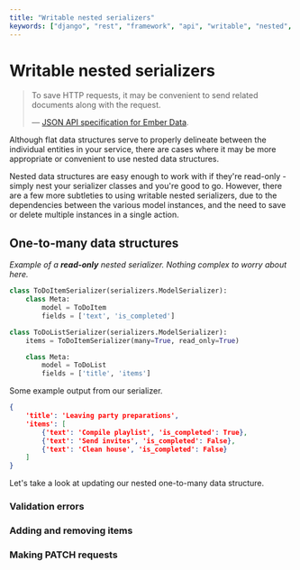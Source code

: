 ```yaml
---
title: "Writable nested serializers"
keywords: ["django", "rest", "framework", "api", "writable", "nested", "serializers"]
---
```


# Writable nested serializers

> To save HTTP requests, it may be convenient to send related documents along with the request.
>
> &mdash; [JSON API specification for Ember Data][cite].

Although flat data structures serve to properly delineate between the individual entities in your service, there are cases where it may be more appropriate or convenient to use nested data structures.

Nested data structures are easy enough to work with if they're read-only - simply nest your serializer classes and you're good to go.  However, there are a few more subtleties to using writable nested serializers, due to the dependencies between the various model instances, and the need to save or delete multiple instances in a single action.

## One-to-many data structures

*Example of a **read-only** nested serializer.  Nothing complex to worry about here.*

```python
class ToDoItemSerializer(serializers.ModelSerializer):
    class Meta:
        model = ToDoItem
        fields = ['text', 'is_completed']

class ToDoListSerializer(serializers.ModelSerializer):
    items = ToDoItemSerializer(many=True, read_only=True)

    class Meta:
        model = ToDoList
        fields = ['title', 'items']
```

Some example output from our serializer.

```json
{
    'title': 'Leaving party preparations',
    'items': [
        {'text': 'Compile playlist', 'is_completed': True},
        {'text': 'Send invites', 'is_completed': False},
        {'text': 'Clean house', 'is_completed': False}
    ]
}
```

Let's take a look at updating our nested one-to-many data structure.

### Validation errors

### Adding and removing items

### Making PATCH requests

[cite]: http://jsonapi.org/format/#url-based-json-api
